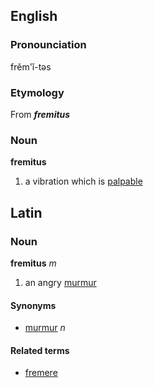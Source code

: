 == English ==
===Pronounciation===
frĕm'ĭ-təs

===Etymology===
From {{L.}} '''''fremitus'''''
===Noun===
'''fremitus'''

#a vibration which is [[palpable]]

==Latin==
===Noun===
'''fremitus''' ''m''

# an angry [[murmur]]

====Synonyms====
*[[murmur]] ''n''

====Related terms====
*[[fremere]]